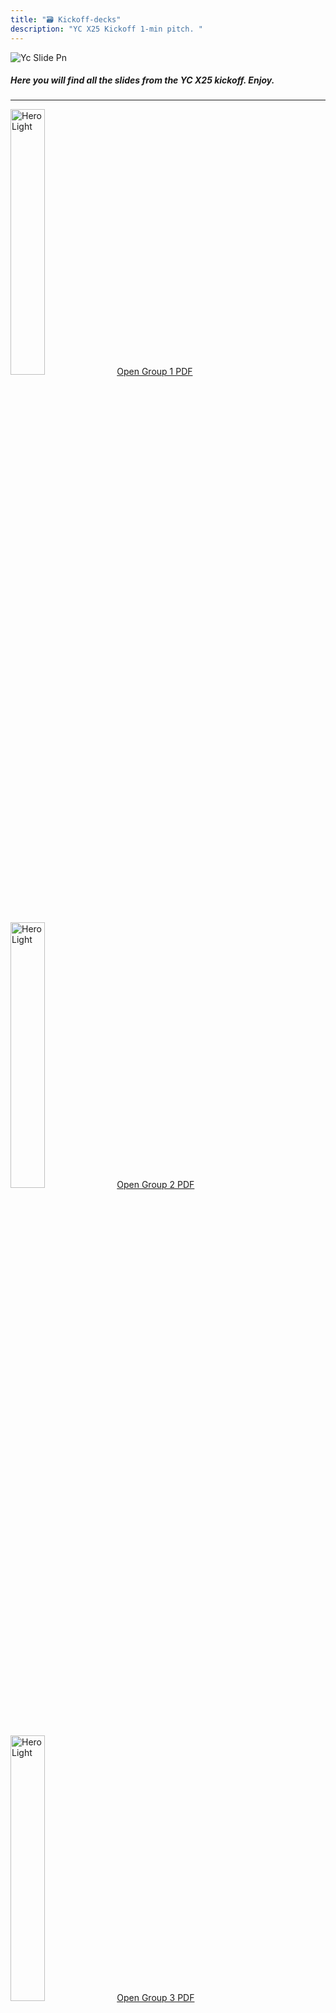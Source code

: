 ```yaml
---
title: "🗃️ Kickoff-decks"
description: "YC X25 Kickoff 1-min pitch. "
---
```


![Yc Slide Pn](/images/yc-slide.png)
##### **Here you will find all the slides from the YC X25 kickoff. Enjoy.**
---

<img
  className="block dark:hidden"
  src="/images/group-1.png"
  alt="Hero Light"
  width="33%"
/>
[Open Group 1 PDF](https://drive.google.com/file/d/1gj5WPZzJMT5CTGet7ThoXt_8IOrSCui5/view?usp=drive_link)

<img
  className="block dark:hidden"
  src="/images/group-2.png"
  alt="Hero Light"
  width="33%"
/>
[Open Group 2 PDF](https://drive.google.com/file/d/16SXg5pWLwQ-OBD9uL1KKORXYRZ9DCJ00/view?usp=drive_link)

<img
  className="block dark:hidden"
  src="/images/group-3.png"
  alt="Hero Light"
  width="33%"
/>
[Open Group 3 PDF](https://drive.google.com/file/d/1vMXf-EUwzN_TrljsSWwUhVOKP8o0uKj2/view?usp=drive_link)